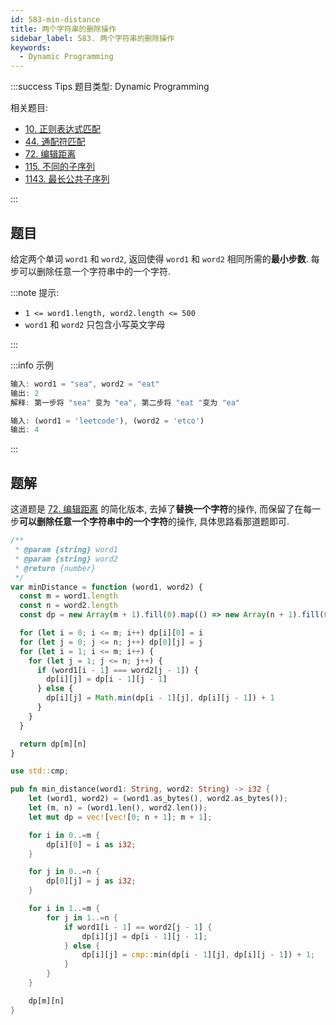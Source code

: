 ```yaml
---
id: 583-min-distance
title: 两个字符串的删除操作
sidebar_label: 583. 两个字符串的删除操作
keywords:
  - Dynamic Programming
---
```


:::success Tips
题目类型: Dynamic Programming

相关题目:

- [10. 正则表达式匹配](/leetcode/hard/10-is-match)
- [44. 通配符匹配](/leetcode/hard/44-is-match)
- [72. 编辑距离](/leetcode/hard/72-min-distance)
- [115. 不同的子序列](/leetcode/hard/115-num-distinct)
- [1143. 最长公共子序列](/leetcode/medium/1143-longest-common-subsequence)

:::

## 题目

给定两个单词 `word1` 和 `word2`, 返回使得 `word1` 和 `word2` 相同所需的**最小步数**. 每步可以删除任意一个字符串中的一个字符.

:::note 提示:

- `1 <= word1.length, word2.length <= 500`
- `word1` 和 `word2` 只包含小写英文字母

:::

:::info 示例

```ts
输入: word1 = "sea", word2 = "eat"
输出: 2
解释: 第一步将 "sea" 变为 "ea", 第二步将 "eat "变为 "ea"
```

```ts
输入: (word1 = 'leetcode'), (word2 = 'etco')
输出: 4
```

:::

## 题解

这道题是 [72. 编辑距离](/leetcode/hard/72-min-distance) 的简化版本, 去掉了**替换一个字符**的操作, 而保留了在每一步**可以删除任意一个字符串中的一个字符**的操作, 具体思路看那道题即可.


<Tabs>
  <TabItem value="JavaScript" label="JavaScript" default>

```ts
/**
 * @param {string} word1
 * @param {string} word2
 * @return {number}
 */
var minDistance = function (word1, word2) {
  const m = word1.length
  const n = word2.length
  const dp = new Array(m + 1).fill(0).map(() => new Array(n + 1).fill(0))

  for (let i = 0; i <= m; i++) dp[i][0] = i
  for (let j = 0; j <= n; j++) dp[0][j] = j
  for (let i = 1; i <= m; i++) {
    for (let j = 1; j <= n; j++) {
      if (word1[i - 1] === word2[j - 1]) {
        dp[i][j] = dp[i - 1][j - 1]
      } else {
        dp[i][j] = Math.min(dp[i - 1][j], dp[i][j - 1]) + 1
      }
    }
  }

  return dp[m][n]
}
```

</TabItem>
<TabItem value="Rust" label="Rust">

```rust
use std::cmp;

pub fn min_distance(word1: String, word2: String) -> i32 {
    let (word1, word2) = (word1.as_bytes(), word2.as_bytes());
    let (m, n) = (word1.len(), word2.len());
    let mut dp = vec![vec![0; n + 1]; m + 1];

    for i in 0..=m {
        dp[i][0] = i as i32;
    }

    for j in 0..=n {
        dp[0][j] = j as i32;
    }

    for i in 1..=m {
        for j in 1..=n {
            if word1[i - 1] == word2[j - 1] {
                dp[i][j] = dp[i - 1][j - 1];
            } else {
                dp[i][j] = cmp::min(dp[i - 1][j], dp[i][j - 1]) + 1;
            }
        }
    }

    dp[m][n]
}

```

</TabItem>
</Tabs>
